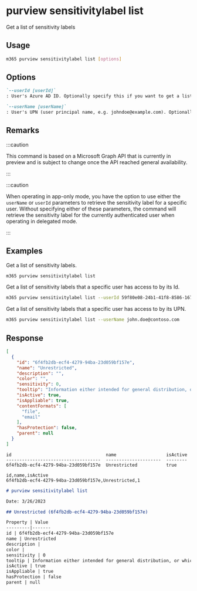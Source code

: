 
# purview sensitivitylabel list

Get a list of sensitivity labels

## Usage

```sh
m365 purview sensitivitylabel list [options]
```

## Options

```md definition-list
`--userId [userId]`
: User's Azure AD ID. Optionally specify this if you want to get a list of sensitivity labels that the user has access to. Specify either `userId` or `userName` but not both.

`--userName [userName]`
: User's UPN (user principal name, e.g. johndoe@example.com). Optionally specify this if you want to get a list of sensitivity labels that the user has access to. Specify either `userId` or `userName` but not both.
```

<Global />

## Remarks

:::caution

This command is based on a Microsoft Graph API that is currently in preview and is subject to change once the API reached general availability.

:::

:::caution

When operating in app-only mode, you have the option to use either the `userName` or `userId` parameters to retrieve the sensitivity label for a specific user. Without specifying either of these parameters, the command will retrieve the sensitivity label for the currently authenticated user when operating in delegated mode.

:::

## Examples

Get a list of sensitivity labels.

```sh
m365 purview sensitivitylabel list
```

Get a list of sensitivity labels that a specific user has access to by its Id.

```sh
m365 purview sensitivitylabel list --userId 59f80e08-24b1-41f8-8586-16765fd830d3
```

Get a list of sensitivity labels that a specific user has access to by its UPN.

```sh
m365 purview sensitivitylabel list --userName john.doe@contoso.com
```

## Response

<Tabs>
  <TabItem value="JSON">

  ```json
  [
    {
      "id": "6f4fb2db-ecf4-4279-94ba-23d059bf157e",
      "name": "Unrestricted",
      "description": "",
      "color": "",
      "sensitivity": 0,
      "tooltip": "Information either intended for general distribution, or which would not have any impact on the organization if it were to be distributed.",
      "isActive": true,
      "isAppliable": true,
      "contentFormats": [
        "file",
        "email"
      ],
      "hasProtection": false,
      "parent": null
    }
  ]
  ```

  </TabItem>
  <TabItem value="Text">

  ```text
  id                                    name                   isActive
  ------------------------------------  ---------------------  --------
  6f4fb2db-ecf4-4279-94ba-23d059bf157e  Unrestricted           true
  ```

  </TabItem>
  <TabItem value="CSV">

  ```csv
  id,name,isActive
  6f4fb2db-ecf4-4279-94ba-23d059bf157e,Unrestricted,1
  ```

  </TabItem>
  <TabItem value="Markdown">

  ```md
  # purview sensitivitylabel list

  Date: 3/26/2023

  ## Unrestricted (6f4fb2db-ecf4-4279-94ba-23d059bf157e)

  Property | Value
  ---------|-------
  id | 6f4fb2db-ecf4-4279-94ba-23d059bf157e
  name | Unrestricted
  description |
  color |
  sensitivity | 0
  tooltip | Information either intended for general distribution, or which would not have any impact on the organization if it were to be distributed.
  isActive | true
  isAppliable | true
  hasProtection | false
  parent | null
  ```

  </TabItem>
</Tabs>
